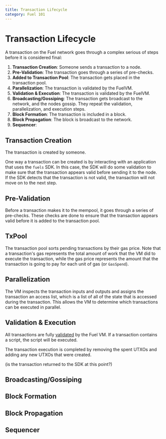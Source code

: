 ```yaml
---
title: Transaction Lifecycle
category: Fuel 101
---
```


# Transaction Lifecycle

A transaction on the Fuel network goes through a complex serious of steps before it is considered final:

1. **Transaction Creation**: Someone sends a transaction to a node.
2. **Pre-Validation**: The transaction goes through a series of pre-checks.
3. **Added to Transaction Pool**: The transaction gets placed in the transaction pool.
4. **Parallelization**: The transaction is validated by the FuelVM.
5. **Validation & Execution**: The transaction is validated by the FuelVM.
6. **Broadcasting/Gossiping**: The transaction gets broadcast to the network, and the nodes gossip. They repeat the validation, parallelization, and execution steps.
7. **Block Formation**: The transaction is included in a block.
8. **Block Propagation**: The block is broadcast to the network.
8. **Sequencer**: 


## Transaction Creation

The transaction is created by someone. 

One way a transaction can be created is by interacting with an application that uses the `fuels` SDK. In this case, the SDK will do some validation to make sure that the transaction appears valid before sending it to the node. If the SDK detects that the transaction is not valid, the transaction will not move on to the next step.

## Pre-Validation

Before a transaction makes it to the mempool, it goes through a series of pre-checks. These checks are done to ensure that the transaction appears valid before it is added to the transaction pool.

## TxPool

The transaction pool sorts pending transactions by their gas price. Note that a transaction's gas represents the total amount of work that the VM did to execute the transaction, while the gas price represents the amount that the transaction is going to pay for each unit of gas (or `GasSpend`). 

## Parallelization

The VM inspects the transaction inputs and outputs and assigns the transaction an access list, which is a list of all of the state that is accessed during the transaction. This allows the VM to determine which transactions can be executed in parallel.

## Validation & Execution

All transactions are fully [validated](/docs/fuel-101/transaction-model#transaction-validation) by the Fuel VM.
If a transaction contains a script, the script will be executed.

The transaction execution is completed by removing the spent UTXOs and adding any new UTXOs that were created.

(is the transaction returned to the SDK at this point?)

## Broadcasting/Gossiping

## Block Formation

## Block Propagation

## Sequencer

